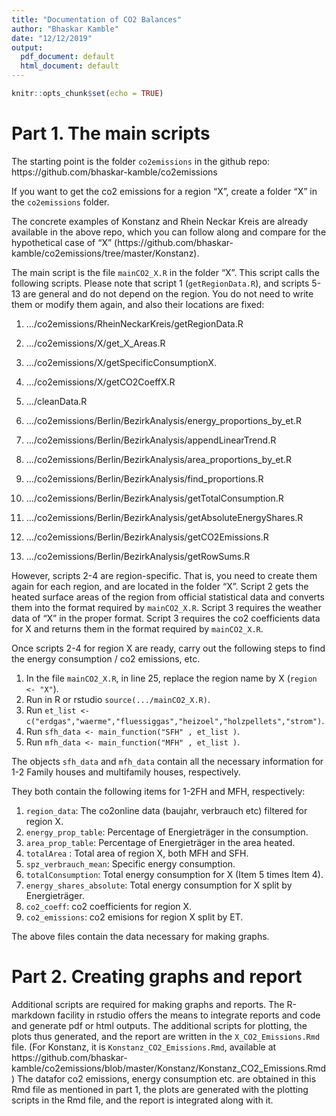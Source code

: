 ```yaml
---
title: "Documentation of CO2 Balances"
author: "Bhaskar Kamble"
date: "12/12/2019"
output:
  pdf_document: default
  html_document: default
---
```


```r
knitr::opts_chunk$set(echo = TRUE)
```

# Part 1. The main scripts

The starting point is the folder `co2emissions` in the github repo: https://github.com/bhaskar-kamble/co2emissions

If you want to get the co2 emissions for a region "X", create a folder "X" in the `co2emissions` folder.

The concrete examples of Konstanz and Rhein Neckar Kreis are already available in the above repo, which you can follow along and compare for the hypothetical case of "X" (https://github.com/bhaskar-kamble/co2emissions/tree/master/Konstanz).

The main script is the file `mainCO2_X.R` in the folder "X". This script calls the following scripts. Please note that script 1 (`getRegionData.R`), and scripts 5-13 are general and do not depend on the region. You do not need to write them or modify them again, and also their locations are fixed:

1. .../co2emissions/RheinNeckarKreis/getRegionData.R

2. .../co2emissions/X/get_X_Areas.R
3. .../co2emissions/X/getSpecificConsumptionX.
4. .../co2emissions/X/getCO2CoeffX.R

5. .../cleanData.R

6. .../co2emissions/Berlin/BezirkAnalysis/energy_proportions_by_et.R
7. .../co2emissions/Berlin/BezirkAnalysis/appendLinearTrend.R
8. .../co2emissions/Berlin/BezirkAnalysis/area_proportions_by_et.R
9. .../co2emissions/Berlin/BezirkAnalysis/find_proportions.R
10. .../co2emissions/Berlin/BezirkAnalysis/getTotalConsumption.R
11. .../co2emissions/Berlin/BezirkAnalysis/getAbsoluteEnergyShares.R
12. .../co2emissions/Berlin/BezirkAnalysis/getCO2Emissions.R
13. .../co2emissions/Berlin/BezirkAnalysis/getRowSums.R

However, scripts 2-4 are region-specific. That is, you need to create them again for each region, and are located in the folder "X". Script 2 gets the heated surface areas of the region from official statistical data and converts them into the format required by `mainCO2_X.R`. Script 3 requires the weather data of "X" in the proper format. Script 3 requires the co2 coefficients data for X and returns them in the format required by `mainCO2_X.R`.

Once scripts 2-4 for region X are ready, carry out the following steps to find the energy consumption / co2 emissions, etc.

1. In the file `mainCO2_X.R`, in line 25, replace the region name by X (`region <- "X"`).
2. Run in R or rstudio `source(.../mainCO2_X.R)`.
3. Run `et_list <- c("erdgas","waerme","fluessiggas","heizoel","holzpellets","strom")`.
4. Run `sfh_data <- main_function("SFH" , et_list )`.
5. Run `mfh_data <- main_function("MFH" , et_list )`.
 
The objects `sfh_data` and `mfh_data` contain all the necessary information for 1-2 Family houses and multifamily houses, respectively.

They both contain the following items for 1-2FH and MFH, respectively:

1. `region_data`: The co2online data (baujahr, verbrauch etc) filtered for region X.
2. `energy_prop_table`: Percentage of Energieträger in the consumption.
3. `area_prop_table`:  Percentage of Energieträger in the area heated.
4. `totalArea` : Total area of region X, both MFH and SFH.
5. `spz_verbrauch_mean`: Specific energy consumption.
6. `totalConsumption`: Total energy consumption for X (Item 5 times Item 4).
7. `energy_shares_absolute`: Total energy consumption for X split by Energieträger.
8. `co2_coeff`: co2 coefficients for region X.
9. `co2_emissions`: co2 emisions for region X split by ET.

The above files contain the data necessary for making graphs.

# Part 2. Creating graphs and report

Additional scripts are required for making graphs and reports. The R-markdown facility in rstudio offers the means to integrate reports and code and generate pdf or html outputs. The additional scripts for plotting, the plots thus generated, and the report are written in the `X_CO2_Emissions.Rmd` file. (For Konstanz, it is `Konstanz_CO2_Emissions.Rmd`, available at https://github.com/bhaskar-kamble/co2emissions/blob/master/Konstanz/Konstanz_CO2_Emissions.Rmd) The datafor co2 emissions, energy consumption etc. are obtained in this Rmd file as mentioned in part 1, the plots are generated with the plotting scripts in the Rmd file, and the report is integrated along with it.

